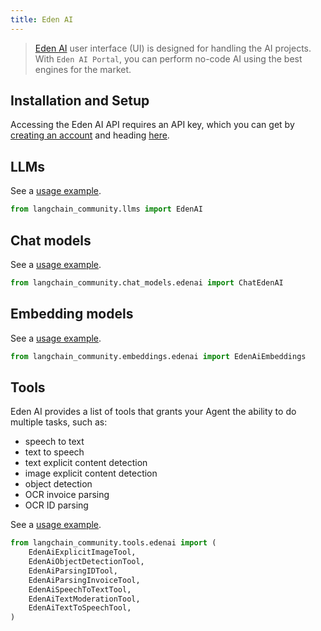 ```yaml
---
title: Eden AI
---
```


>[Eden AI](https://docs.edenai.co/docs/getting-started-with-eden-ai) user interface (UI)
> is designed for handling the AI projects. With `Eden AI Portal`,
> you can perform no-code AI using the best engines for the market.


## Installation and Setup

Accessing the Eden AI API requires an API key, which you can get by
[creating an account](https://app.edenai.run/user/register) and
heading [here](https://app.edenai.run/admin/account/settings).

## LLMs

See a [usage example](/oss/python/integrations/llms/edenai).

```python
from langchain_community.llms import EdenAI

```

## Chat models

See a [usage example](/oss/python/integrations/chat/edenai).

```python
from langchain_community.chat_models.edenai import ChatEdenAI
```

## Embedding models

See a [usage example](/oss/python/integrations/text_embedding/edenai).

```python
from langchain_community.embeddings.edenai import EdenAiEmbeddings
```

## Tools

Eden AI provides a list of tools that grants your Agent the ability to do multiple tasks, such as:
* speech to text
* text to speech
* text explicit content detection
* image explicit content detection
* object detection
* OCR invoice parsing
* OCR ID parsing

See a [usage example](/oss/python/integrations/tools/edenai_tools).

```python
from langchain_community.tools.edenai import (
    EdenAiExplicitImageTool,
    EdenAiObjectDetectionTool,
    EdenAiParsingIDTool,
    EdenAiParsingInvoiceTool,
    EdenAiSpeechToTextTool,
    EdenAiTextModerationTool,
    EdenAiTextToSpeechTool,
)
```
